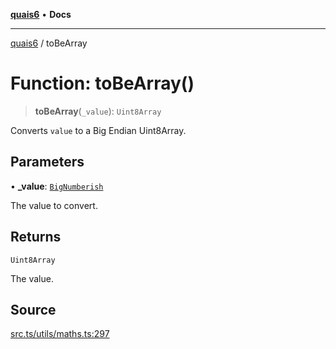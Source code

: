 [**quais6**](../README.md) • **Docs**

***

[quais6](../globals.md) / toBeArray

# Function: toBeArray()

> **toBeArray**(`_value`): `Uint8Array`

Converts `value` to a Big Endian Uint8Array.

## Parameters

• **\_value**: [`BigNumberish`](../type-aliases/BigNumberish.md)

The value to convert.

## Returns

`Uint8Array`

The value.

## Source

[src.ts/utils/maths.ts:297](https://github.com/dominant-strategies/quais-6.js/blob/aca1855329c3946c627ab7f16ac5304cea7d20c5/src.ts/utils/maths.ts#L297)
